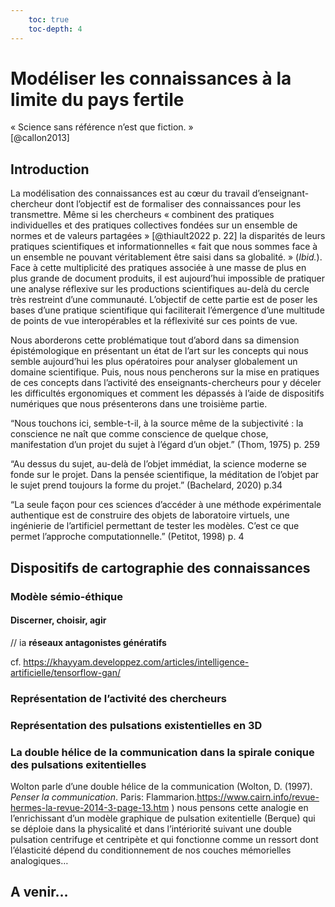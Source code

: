 ```yaml
---
    toc: true
    toc-depth: 4
---
```


# Modéliser les connaissances à la limite du pays fertile {#sec-part-modeliserConnaissances}

::: {#exergue1 .exergue}
« Science sans référence n'est que fiction. »\
[@callon2013]
:::

## Introduction

La modélisation des connaissances est au cœur du travail d'enseignant-chercheur dont l'objectif est de formaliser des connaissances pour les transmettre. Même si les chercheurs « combinent des pratiques individuelles et des pratiques collectives fondées sur un ensemble de normes et de valeurs partagées » [@thiault2022 p. 22] la disparités de leurs pratiques scientifiques et informationnelles « fait que nous sommes face à un ensemble ne pouvant véritablement être saisi dans sa globalité. » (*Ibid.*). Face à cette multiplicité des pratiques associée à une masse de plus en plus grande de document produits, il est aujourd'hui impossible de pratiquer une analyse réflexive sur les productions scientifiques au-delà du cercle très restreint d'une communauté. L'objectif de cette partie est de poser les bases d'une pratique scientifique qui faciliterait l'émergence d'une multitude de points de vue interopérables et la réflexivité sur ces points de vue.

Nous aborderons cette problématique tout d'abord dans sa dimension épistémologique en présentant un état de l'art sur les concepts qui nous semble aujourd'hui les plus opératoires pour analyser globalement un domaine scientifique. Puis, nous nous pencherons sur la mise en pratiques de ces concepts dans l'activité des enseignants-chercheurs pour y déceler les difficultés ergonomiques et comment les dépassés à l'aide de dispositifs numériques que nous présenterons dans une troisième partie.

"Nous touchons ici, semble-t-il, à la source même de la subjectivité : la conscience ne naît que comme conscience de quelque chose, manifestation d'un projet du sujet à l'égard d'un objet." (Thom, 1975) p. 259

"Au dessus du sujet, au-delà de l'objet immédiat, la science moderne se fonde sur le projet. Dans la pensée scientifique, la méditation de l'objet par le sujet prend toujours la forme du projet." (Bachelard, 2020) p.34

"La seule façon pour ces sciences d'accéder à une méthode expérimentale authentique est de construire des objets de laboratoire virtuels, une ingénierie de l'artificiel permettant de tester les modèles. C'est ce que permet l'approche computationnelle." (Petitot, 1998) p. 4

## Dispositifs de cartographie des connaissances

### Modèle sémio-éthique

#### Discerner, choisir, agir

// ia **réseaux antagonistes génératifs**

cf. <https://khayyam.developpez.com/articles/intelligence-artificielle/tensorflow-gan/>

### Représentation de l'activité des chercheurs {#sec-datavizActiChercheur}

### Représentation des pulsations existentielles en 3D {#sec-pulsaExi3D}

### La double hélice de la communication dans la spirale conique des pulsations exitentielles

Wolton parle d'une double hélice de la communication (Wolton, D. (1997). *Penser la communication*. Paris: Flammarion.<https://www.cairn.info/revue-hermes-la-revue-2014-3-page-13.htm> ) nous pensons cette analogie en l'enrichissant d'un modèle graphique de pulsation exitentielle (Berque) qui se déploie dans la physicalité et dans l'intériorité suivant une double pulsation centrifuge et centripète et qui fonctionne comme un ressort dont l'élasticité dépend du conditionnement de nos couches mémorielles analogiques...

## A venir...